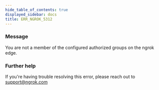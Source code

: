 ```yaml
---
hide_table_of_contents: true
displayed_sidebar: docs
title: ERR_NGROK_5312
---
```


### Message

You are not a member of the configured authorized groups on the ngrok edge.

### Further help

If you're having trouble resolving this error, please reach out to [support@ngrok.com](mailto:support@ngrok.com?subject=Help%20with%20ERR_NGROK_5312)

